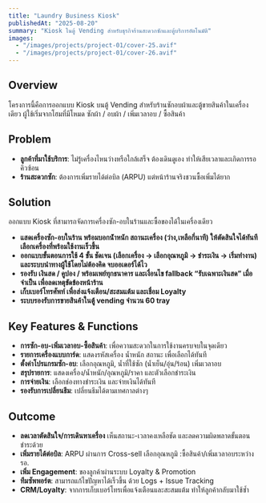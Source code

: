 ```yaml
---
title: "Laundry Business Kiosk"
publishedAt: "2025-08-20"
summary: "Kiosk ในตู้ Vending สำหรับธุรกิจร้านสะดวกซักและตู้บริการอัตโนมัติ"
images:
  - "/images/projects/project-01/cover-25.avif"
  - "/images/projects/project-01/cover-26.avif"
---
```


## Overview
โครงการนี้คือการออกแบบ Kiosk บนตู้ Vending สำหรับร้านซักอบผ้าและตู้ขายสินค้าในเครื่องเดียว ผู้ใช้เริ่มจากโฮมที่มีโหมด ซักผ้า / อบผ้า / เพิ่มเวลาอบ / ซื้อสินค้า

## Problem
- **ลูกค้าที่มาใช้บริการ**: ไม่รู้เครื่องไหนว่างหรือใกล้เสร็จ ต้องเดินดูเอง ทำให้เสียเวลาและเกิดการรอคิวซ้อน
- **ร้านสะดวกซัก**: ต้องการเพิ่มรายได้ต่อบิล (ARPU) แต่หน้าร้านจริงชวนซื้อเพิ่มได้ยาก

## Solution
ออกแบบ Kiosk ที่สามารถจัดการเครื่องซัก-อบในร้านและซื้อของได้ในเครื่องเดียว
- **แสดเครื่องซัก-อบในร้าน พร้อมบอกนัำหนัก สถานะเครื่อง (ว่าง,เหลือกี่นาที) ให้ตัดสินใจได้ทันที เลือกเครื่องที่พร้อมใช้งานเร็วขึ้น**
- **ออกแบบขั้นตอนการใช้ 4 ขั้น ชัดเจน (เลือกเครื่อง → เลือกอุณหภูมิ → ชำระเงิน → เริ่มทำงาน) และระบบนำทางผู้ใช้โดยไม่ต้องคิด จบออเดอร์ได้ไว**
- **รองรับ เงินสด / คูปอง / พร้อมเพย์ทุกธนาคาร และเงื่อนไข fallback “รับเฉพาะเงินสด” เมื่อจำเป็น เพื่อลดเหตุขัดข้องหน้าร้าน**
- **เก็บเบอร์โทรศัพท์ เพื่อส่งแจ้งเตือน/สะสมแต้ม และเชื่อม Loyalty**
- **ระบบรองรับการขายสินค้าในตู้ vending จำนวน 60 tray**

## Key Features & Functions
- **การซัก-อบ-เพิ่มเวลาอบ-ซื้อสินค้า**: เพื่อความสะดวกในการใช้งานครบจบในจุดเดียว
- **รายการเครื่องแบบการ์ด**: แสดงรหัสเครื่อง น้ำหนัก สถานะ เพื่อเลือกได้ทันที
- **ตั้งค่าโปรแกรมซัก-อบ**: เลือกอุณหภูมิ, น้ำที่ใช้ซัก (น้ำเย็น/อุ่น/ร้อน) เพิ่มเวลาอบ
- **สรุปรายการ**: แสดงเครื่อง/น้ำหนัก/อุณหภูมิ/ราคา และตัวเลือกชำระเงิน
- **การจ่ายเงิน**: เลือกช่องทางชำระเงิน และจ่ายเงินได้ทันที
- **รองรับการเปลี่ยนธีม**: เปลี่ยนธีมได้ตามเทศกาลต่างๆ 

## Outcome
- **ลดเวลาตัดสินใจ/การเดินหาเครื่อง** เห็นสถานะ-เวลาคงเหลือชัด และลดความผิดพลาดขั้นตอนชำระด้วย
- **เพิ่มรายได้ต่อบิล**: ARPU ผ่านการ Cross-sell เลือกอุณหภูมิ :ซื้อสินค้า/เพิ่มเวลาอบระหว่างรอ.
- **เพิ่ม Engagement**: ของลูกค้าผ่านระบบ Loyalty & Promotion
- **ทีมซัพพอร์ต**: สามารถแก้ไขปัญหาได้เร็วขึ้น ด้วย Logs + Issue Tracking
- **CRM/Loyalty**: จากการเก็บเบอร์โทรเพื่อแจ้งเตือนและสะสมแต้ม ทำให้ลูกค้ากลับมาใช้ซ้ำ
